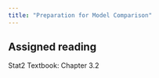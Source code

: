 ---
title: "Preparation for Model Comparison"
---

## Assigned reading

Stat2 Textbook: Chapter 3.2